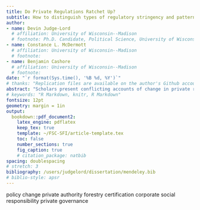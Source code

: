 ```yaml
---
title: Do Private Regulations Ratchet Up?
subtitle: How to distinguish types of regulatory stringency and patterns of change
author: 
- name: Devin Judge-Lord
  # affiliation: University of Wisconsin--Madison
  # footnote: Ph.D. Candidate, Political Science, University of Wisconsin--Madison
- name: Constance L. McDermott
  # affiliation: University of Wisconsin--Madison
  # footnote: 
- name: Benjamin Cashore
  # affiliation: University of Wisconsin--Madison
  # footnote: 
date: "`r format(Sys.time(), '%B %d, %Y')`"
# thanks: "Replication files are available on the author's Github account..."
abstract: "Scholars present conflicting accounts of change in private regulations, including whether competing programs “race to the bottom,” “ratchet up,” “converge,” or “diverge.” We find this to be a symptom of inconsistent measures of regulatory stringency. To remedy this, we offer a framework to distinguish three often-conflated measures: policy scope, prescriptiveness, and performance levels. Using our framework, we compare two leading U.S. forestry certification programs, revealing an upward but divergent pattern in policy prescriptiveness. The program founded by activists generally added requirements that impose costs on firms, while the program established by the American Forest & Paper Association generally added requirements that benefit the sector. This is consistent with our hypothesis that industry-backed programs target less costly types of regulatory stringency than activist-backed programs. We also find several more nuanced patterns of change that previous scholarship failed to anticipate, illustrating how disentangling types of stringency can improve theory building and testing."
# keywords: "R Markdown, knitr, R Markdown"
fontsize: 12pt
geometry: margin = 1in
output: 
  bookdown::pdf_document2:
    latex_engine: pdflatex
    keep_tex: true
    template: ~/FSC-SFI/article-template.tex
    toc: false
    number_sections: true
    fig_caption: true
    # citation_package: natbib
spacing: doublespacing
# stretch: 3
bibliography: /users/judgelord/dissertation/mendeley.bib
# biblio-style: apsr
---
```

policy change
private authority
forestry
certification
corporate social responsibility
private governance
